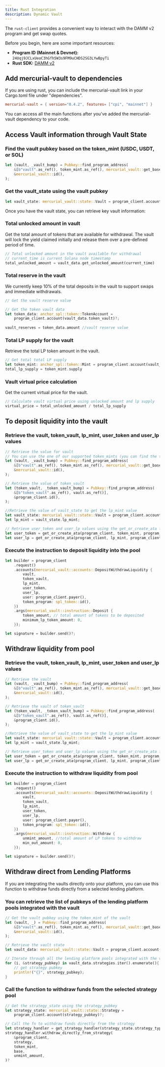 ```yaml
---
title: Rust Integration
description: Dynamic Vault
---
```


The `rust-client` provides a convenient way to interact with the DAMM v2 program and get swap quotes.

Before you begin, here are some important resources:

-   **Program ID (Mainnet & Devnet):** `24Uqj9JCLxUeoC3hGfh5W3s9FM9uCHDS2SG3LYwBpyTi`
-   **Rust SDK:** [DAMM v2](https://github.com/MeteoraAg/vault-sdk/tree/main/rust-client)

## Add mercurial-vault to dependencies

If you are using rust, you can include the mercurial-vault link in your Cargo.toml file under "dependencies".

```toml
mercurial-vault = { version="0.4.2", features= ["cpi", "mainnet"] }
```

You can access all the main functions after you've added the mercurial-vault dependency to your code.

## Access Vault information through Vault State

### Find the vault pubkey based on the token_mint (USDC, USDT, or SOL)

```rust
let (vault, _vault_bump) = Pubkey::find_program_address(
    &[b"vault".as_ref(), token_mint.as_ref(), mercurial_vault::get_base_key().as_ref()],
    &mercurial_vault::id(),
);
```

### Get the vault_state using the vault pubkey

```rust
let vault_state: mercurial_vault::state::Vault = program_client.account(vault)?;
```

Once you have the vault state, you can retrieve key vault information:

### Total unlocked amount in vault

Get the total amount of tokens that are available for withdrawal. The vault will lock the yield claimed initially and release them over a pre-defined period of time.

```rust
// Total unlocked amount in the vault available for withdrawal
// current_time is current Solana node timestamp
total_unlocked_amount = vault_data.get_unlocked_amount(current_time)
```

### Total reserve in the vault

We currently keep 10% of the total deposits in the vault to support swaps and immediate withdrawals.

```rust
// Get the vault reserve value

// Get the token vault data
let token_data: anchor_spl::token::TokenAccount =
    program_client.account(vault_data.token_vault)?;
    
vault_reserves = token_data.amount //vault reserve value
```

### Total LP supply for the vault

Retrieve the total LP token amount in the vault.

```rust
// Get total total LP supply
let token_mint: anchor_spl::token::Mint = program_client.account(vault_data.lp_mint)?;
total_lp_supply = token_mint.supply
```

### Vault virtual price calculation

Get the current virtual price for the vault.

```rust
// Calculate vault virtual price using unlocked amount and lp supply
virtual_price = total_unlocked_amount / total_lp_supply
```

## To deposit liquidity into the vault

### Retrieve the vault, token_vault, lp_mint, user_token and user_lp values

```rust
// Retrieve the value for vault
// You can use the one of our supported token_mints (you can find the token_mint values in the "Constants" section
let (vault, _vault_bump) = Pubkey::find_program_address(
    &[b"vault".as_ref(), token_mint.as_ref(), mercurial_vault::get_base_key().as_ref()],
    &mercurial_vault::id(),
);

// Retrieve the value of token_vault
let (token_vault, _token_vault_bump) = Pubkey::find_program_address(
    &[b"token_vault".as_ref(), vault.as_ref()],
    &program_client.id(),
);

//Retrieve the value of vault_state to get the lp_mint value
let vault_state: mercurial_vault::state::Vault = program_client.account(vault)?;
let lp_mint = vault_state.lp_mint;

// Retrieve user_token and user_lp values using the get_or_create_ata fn
let user_token = get_or_create_ata(program_client, token_mint, program_client.payer())?;
let user_lp = get_or_create_ata(program_client, lp_mint, program_client.payer())?;
```

### Execute the instruction to deposit liquidity into the pool

```rust
let builder = program_client
    .request()
    .accounts(mercurial_vault::accounts::DepositWithdrawLiquidity {
        vault,
        token_vault,
        lp_mint,
        user_token,
        user_lp,
        user: program_client.payer(),
        token_program: spl_token::id(),
    })
    .args(mercurial_vault::instruction::Deposit {
        token_amount, // total amount of tokens to be deposited
        minimum_lp_token_amount: 0,
    });

let signature = builder.send()?;
```

## Withdraw liquidity from pool

### Retrieve the vault, token_vault, lp_mint, user_token and user_lp values

```rust
// Retrieve the vault
let (vault, _vault_bump) = Pubkey::find_program_address(
    &[b"vault".as_ref(), token_mint.as_ref(), mercurial_vault::get_base_key().as_ref()],
    &mercurial_vault::id(),
);

// Retrieve the vault of token_vault
let (token_vault, _token_vault_bump) = Pubkey::find_program_address(
    &[b"token_vault".as_ref(), vault.as_ref()],
    &program_client.id(),
);

//Retrieve the value of vault_state to get the lp_mint value
let vault_state: mercurial_vault::state::Vault = program_client.account(vault)?;
let lp_mint = vault_state.lp_mint;

// Retrieve user_token and user_lp values using the get_or_create_ata fn
let user_token = get_or_create_ata(program_client, token_mint, program_client.payer())?;
let user_lp = get_or_create_ata(program_client, lp_mint, program_client.payer())?;
```

### Execute the instruction to withdraw liquidity from pool

```rust
let builder = program_client
    .request()
    .accounts(mercurial_vault::accounts::DepositWithdrawLiquidity {
        vault,
        token_vault,
        lp_mint,
        user_token,
        user_lp,
        user: program_client.payer(),
        token_program: spl_token::id(),
    })
    .args(mercurial_vault::instruction::Withdraw {
        unmint_amount, //total amount of LP tokens to withdraw
        min_out_amount: 0,
    });

let signature = builder.send()?;
```

## Withdraw direct from Lending Platforms

If you are integrating the vaults directly onto your platform, you can use this function to withdraw funds directly from a selected lending platform.

### You can retrieve the list of pubkeys of the lending platform pools integrated with the vault

```rust
// Get the vault pubkey using the token_mint of the vault
let (vault, _) = Pubkey::find_program_address(
    &[b"vault".as_ref(), token_mint.as_ref(), mercurial_vault::get_base_key().as_ref()],
    &mercurial_vault::id(),
);

// Retrieve the vault state
let vault_data: mercurial_vault::state::Vault = program_client.account(vault)?;

// Iterate through all the lending platform pools integrated with the vault
for (i, &strategy_pubkey) in vault_data.strategies.iter().enumerate(){
    // get strategy pubkey
    println!("{}", strategy_pubkey);
}
```

### Call the function to withdraw funds from the selected strategy pool

```rust
// Get the strategy_state using the strategy_pubkey
let strategy_state: mercurial_vault::state::Strategy =
    program_client.account(strategy_pubkey)?;

// Call the fn to withdraw funds directly from the strategy
let strategy_handler = get_strategy_handler(strategy_state.strategy_type);
strategy_handler.withdraw_directly_from_strategy(
    &program_client,
    strategy,
    token_mint,
    base,
    unmint_amount,
)?
```